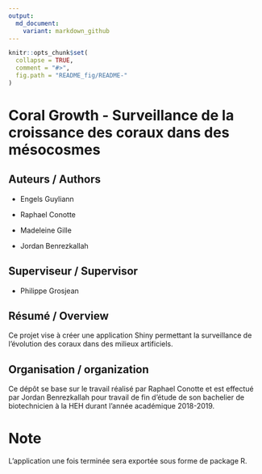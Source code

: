 ```yaml
---
output:
  md_document:
    variant: markdown_github
---
```


<!-- README.md is generated from README.Rmd. Please edit that file -->

```r
knitr::opts_chunk$set(
  collapse = TRUE,
  comment = "#>",
  fig.path = "README_fig/README-"
)
```


# Coral Growth - Surveillance de la croissance des coraux dans des mésocosmes

## Auteurs / Authors 

* Engels Guyliann

* Raphael Conotte

* Madeleine Gille

* Jordan Benrezkallah

## Superviseur / Supervisor 

* Philippe Grosjean

## Résumé / Overview

Ce projet vise à créer une application Shiny permettant la surveillance de l'évolution des coraux dans des milieux artificiels.

## Organisation / organization

Ce dépôt se base sur le travail réalisé par Raphael Conotte et est effectué par Jordan Benrezkallah pour travail de fin d'étude de son bachelier de biotechnicien à la HEH durant l'année académique 2018-2019.


# Note
L'application une fois terminée sera exportée sous forme de package R.

